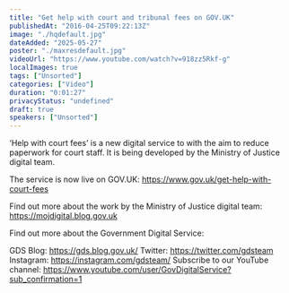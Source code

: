 ```yaml
---
title: "Get help with court and tribunal fees on GOV.UK"
publishedAt: "2016-04-25T09:22:13Z"
image: "./hqdefault.jpg"
dateAdded: "2025-05-27"
poster: "./maxresdefault.jpg"
videoUrl: "https://www.youtube.com/watch?v=918zz5Rkf-g"
localImages: true
tags: ["Unsorted"]
categories: ["Video"]
duration: "0:01:27"
privacyStatus: "undefined"
draft: true
speakers: ["Unsorted"]
---
```

‘Help with court fees’ is a new digital service to with the aim to reduce paperwork for court staff. It is being developed by the Ministry of Justice digital team.

The service is now live on GOV.UK:
https://www.gov.uk/get-help-with-court-fees 

Find out more about the work by the Ministry of Justice digital team: https://mojdigital.blog.gov.uk

Find out more about the Government Digital Service:

GDS Blog: https://gds.blog.gov.uk/
Twitter: https://twitter.com/gdsteam 
Instagram: https://instagram.com/gdsteam/ 
Subscribe to our YouTube channel: 
https://www.youtube.com/user/GovDigitalService?sub_confirmation=1
